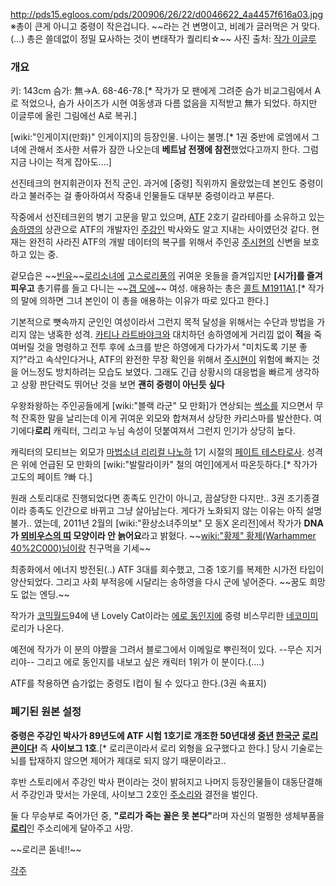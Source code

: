 http://pds15.egloos.com/pds/200906/26/22/d0046622_4a4457f616a03.jpg
※총이 큰게 아니고 중령이 작은겁니다. ~~라는 건 변명이고, 비례가 글러먹은 거 맞다.(…) 총은 쓸데없이 정밀 묘사하는 것이 변태작가 퀄리티☆~~
사진 출처: [http://su37.egloos.com/2358316 작가 이글루]

=== 개요 ===

키: 143cm
슴가: 無→A. 68-46-78.[* 작가가 모 팬에게 그려준 슴가 비교그림에서 A로 적었으나, 슴가 사이즈가 시현 여동생과 다름 없음을 지적받고 無가 되었다. 하지만 이글루에 올린 그림에선 A로 복귀.]

[wiki:"인게이지(만화)" 인게이지]의 등장인물. 나이는 불명.[* 1권 중반에 로엠에서 그녀에 관해서 조사한 서류가 잠깐 나오는데 '''베트남 전쟁에 참전'''했었다고까지 한다. 그럼 지금 나이는 적게 잡아도....]

선진테크의 현지휘관이자 전직 군인. 과거에 [중령] 직위까지 올랐었는데 본인도 중령이라고 불러주는 걸 좋아하여서 작중내 인물들도 대부분 중령이라고 부른다.

작중에서 선진테크윈의 병기 고문을 맡고 있으며, [[ATF]] 2호기 갈라테아를 소유하고 있는 [[송하영]]의 상관으로 ATF의 개발자인 [[주강인]] 박사와도 알고 지내는 사이였던것 같다. 현재는 완전히 사라진 ATF의 개발 데이터의 복구를 위해서 주인공 [[주시현]]의 신변을 보호하고 있는 중.

겉모습은 ~~[[빈유]]~~[[로리]]소녀에 [[고스로리]]풍의 귀여운 옷들을 즐겨입지만 '''[시가]를 즐겨 피우고''' 총기류를 들고 다니는 ~~[[갭 모에]]~~ 여성. 애용하는 총은 [[콜트 M1911A1]].[* 작가의 말에 의하면 그녀 본인이 이 총을 애용하는 이유가 따로 있다고 한다.] 

기본적으로 뼛속까지 군인인 여성이라서 그런지 목적 달성을 위해서는 수단과 방법을 가리지 않는 냉혹한 성격. [[카티나 라트바야크]]와 대치하던 송하영에게 거리낌 없이 '''적'''을 죽여버릴 것을 명령하고 전투 후에 쇼크를 받은 하영에게 다가가서 "미치도록 기분 좋지?"라고 속삭인다거나, ATF의 완전한 무장 확인을 위해서 [[주시현]]이 위험에 빠지는 것을 어느정도 방치하려는 모습도 보였다. 그래도 긴급 상황시의 대응법을 빠르게 생각하고 상황 판단력도 뛰어난 것을 보면 '''괜히 중령이 아닌듯 싶다'''

우왕좌왕하는 주인공들에게 [wiki:"블랙 라군" 모 만화]가 연상되는 [[썩소]]를 지으면서 무척 잔혹한 말을 날리는데 이게 귀여운 외모와 합쳐져서 상당한 카리스마를 발산한다. 여기에다'''로리''' 캐릭터, 그리고 누님 속성이 덧붙여져서 그런지 인기가 상당히 높다.

캐릭터의 모티브는 외모가 [[마법소녀 리리컬 나노하]] 1기 시절의 [[페이트 테스타로사]]. 성격은 위에 언급된 모 만화의 [wiki:"발랄라이카" 철의 여인]에게서 따온듯하다.[* 작가가 고도의 페이트 ?빠 다.]

원래 스토리대로 진행되었다면 종족도 인간이 아니고, 끔살당한 다지만.. 3권 조기종결이라 종족도 인간으로 바뀌고 그냥 살아남는다. 게다가 노화되지 않는 이유는 아직 설명불가.. 였는데, 2011년 2월의 [wiki:"환상소녀주의보" 모 동X 온리전]에서 작가가 '''DNA가 [[뫼비우스의 띠]] 모양이라 안 늙어요'''라고 밝혔다. ~~[[wiki:"황제" 황제(Warhammer 40%2C000)]]님이랑 친구먹을 기세~~

최종화에서 에너지 방전된(..) ATF 3대를 회수했고, 그중 1호기를 복제한 시가전 타입이 양산되었다. 그리고 사회 부적응에 시달리는 송하영을 다시 군에 넣어준다. ~~꿈도 희망도 없는 엔딩.~~ 

작가가 [[코믹월드]]94에 낸 Lovely Cat이라는 [[에로 동인지]]에 중령 비스무리한 [[네코미미]] 로리가 나온다.

예전에 작가가 이 분의 야짤을 그려서 블로그에서 이메일로 뿌린적이 있다. --무슨 지거리야-- 그리고 에로 동인지를 내보고 싶은 캐릭터 1위가 이 분이다.(....)

ATF를 착용하면 슴가없는 중령도 I컵이 될 수 있다고 한다.(3권 속표지)

=== 폐기된 원본 설정 ===

'''중령은 주강인 박사가 89년도에 ATF 시험 1호기로 개조한 50년대생 [[중년]] [[한국군]] [[로리콘]]이다!''' 즉 '''사이보그 1호'''.[* 로리콘이라서 로리 외형을 요구했다고 한다.] 당시 기술로는 뇌를 탑재하지 않으면 제어가 제대로 되지 않기 때문이라고..

후반 스토리에서 주강인 박사 편이라는 것이 밝혀지고 나머지 등장인물들이 대동단결해서 주강인과 맞서는 가운데, 사이보그 2호인 [[주소리]]와 결전을 벌인다. 

둘 다 무승부로 죽어가던 중, '''"로리가 죽는 꼴은 못 본다"'''라며 자신의 멀쩡한 생체부품을 '''[[로리]]'''인 주소리에게 달아주고 사망.

~~로리콘 돋네!!~~

[[각주]]
